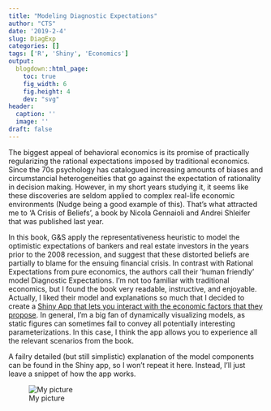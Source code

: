 ```yaml
---
title: "Modeling Diagnostic Expectations"
author: "CTS"
date: '2019-2-4'
slug: DiagExp
categories: []
tags: ['R', 'Shiny', 'Economics']
output:
  blogdown::html_page:
    toc: true
    fig_width: 6
    fig.height: 4
    dev: "svg"
header:
  caption: ''
  image: ''
draft: false 
---
```



The biggest appeal of behavioral economics is its promise of practically regularizing the rational expectations imposed by traditional economics. Since the 70s psychology has catalogued increasing amounts of biases and circumstancial heterogeneities that go against the expectation of rationality in decision making. However, in my short years studying it, it seems like these discoveries are seldom applied to complex real-life economic environments (Nudge being a good example of this). That's what attracted me to 'A Crisis of Beliefs', a book by Nicola Gennaioli and Andrei Shleifer that was published last year.

In this book, G&S apply the representativeness heuristic to model the optimistic expectations of bankers and real estate investors in the years prior to the 2008 recession, and suggest that these distorted beliefs are partially to blame for the ensuing financial crisis. In contrast with Rational Expectations from pure economics, the authors call their 'human friendly' model Diagnostic Expectations. I'm not too familiar with traditional economics, but I found the book very readable, instructive, and enjoyable. Actually, I liked their model and explanations so much that I decided to create a [Shiny App that lets you interact with the economic factors that they propose](https://ctoroserey.shinyapps.io/DiagnosticExp/). In general, I'm a big fan of dynamically visualizing models, as static figures can sometimes fail to convey all potentially interesting parameterizations. In this case, I think the app allows you to experience all the relevant scenarios from the book. 

A failry detailed (but still simplistic) explanation of the model components can be found in the Shiny app, so I won't repeat it here. Instead, I'll just leave a snippet of how the app works.

![My picture](/img/diag_exp.gif)














